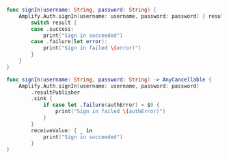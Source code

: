 <BlockSwitcher>

<Block name="Listener (iOS 11+)">

```swift
func signIn(username: String, password: String) {
    Amplify.Auth.signIn(username: username, password: password) { result in
        switch result {
        case .success:
            print("Sign in succeeded")
        case .failure(let error):
            print("Sign in failed \(error)")
        }
    }
}
```

</Block>

<Block name="Combine (iOS 13+)">

```swift
func signIn(username: String, password: String) -> AnyCancellable {
    Amplify.Auth.signIn(username: username, password: password)
        .resultPublisher
        .sink {
            if case let .failure(authError) = $0 {
                print("Sign in failed \(authError)")
            }
        }
        receiveValue: { _ in
            print("Sign in succeeded")
        }
}
```

</Block>

</BlockSwitcher>
